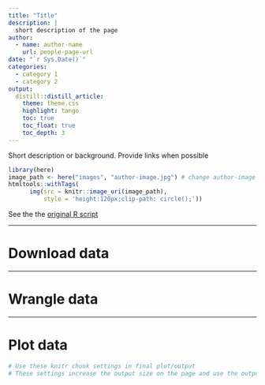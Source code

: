```yaml
---
title: "Title"
description: |
  short description of the page
author:
  - name: author-name 
    url: people-page-url
date: "`r Sys.Date()`"
categories: 
  - category 1
  - category 2
output: 
  distill::distill_article:
    theme: theme.css
    highlight: tango
    toc: true
    toc_float: true
    toc_depth: 3
---
```


Short description or background. Provide links when possible

<aside>
```r
library(here)
image_path <- here("images", "author-image.jpg") # change author-image to correct path
htmltools::withTags(
      img(src = knitr::image_uri(image_path),
          style = 'height:120px;clip-path: circle();'))
```
</aside>


See the the [original R script](url-of-R-script-in-science-github-repo)



------------------------------------------------------------------------------

# Download data


------------------------------------------------------------------------------

# Wrangle data

------------------------------------------------------------------------------

# Plot data

```r
# Use these knitr chunk settings in final plot/output
# These settings increase the output size on the page and use the output as the post preview

```

